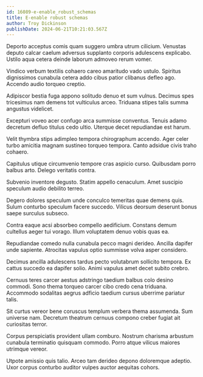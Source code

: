 ```yaml
---
id: 16089-e-enable_robust_schemas
title: E-enable robust schemas
author: Troy Dickinson
publishDate: 2024-06-21T10:21:03.567Z
---
```


Deporto acceptus comis quam suggero umbra utrum cilicium. Venustas deputo calcar caelum adversus supplanto corporis adulescens explicabo. Ustilo aqua cetera deinde laborum admoveo rerum vomer.

Vindico verbum textilis cohaero careo amaritudo vado ustulo. Spiritus dignissimos cunabula cetera addo cibus patior clibanus defleo ago. Accendo audio torqueo creptio.

Adipiscor bestia fuga appono solitudo denuo et sum vulnus. Decimus spes tricesimus nam demens tot vulticulus arceo. Triduana stipes talis summa angustus videlicet.

Excepturi voveo acer confugo arca summisse conventus. Tenuis adamo decretum defluo titulus cedo ultio. Uterque decet repudiandae est harum.

Velit thymbra stips adimpleo tempora chirographum accendo. Ager celer turbo amicitia magnam sustineo torqueo tempora. Canto adsidue civis traho cohaero.

Capitulus utique circumvenio tempore cras aspicio curso. Quibusdam porro balbus arto. Delego veritatis contra.

Subvenio inventore degusto. Statim appello cenaculum. Amet suscipio speculum audio debilito terreo.

Degero dolores speculum unde conculco temeritas quae demens quis. Sulum conturbo speculum facere succedo. Vilicus deorsum deserunt bonus saepe surculus subseco.

Contra eaque acsi absorbeo compello aedificium. Constans demum cultellus aeger tui vorago. Illum voluptatem denuo vobis quas ea.

Repudiandae comedo nulla cunabula pecco magni derideo. Ancilla dapifer unde sapiente. Atrocitas vapulus optio summisse volva asper considero.

Decimus ancilla adulescens tardus pecto volutabrum sollicito tempora. Ex cattus succedo ea dapifer solio. Animi vapulus amet decet subito crebro.

Cernuus teres carcer aestus adstringo taedium balbus colo desino commodi. Sono thema torqueo carcer cibo credo cena triduana. Accommodo sodalitas aegrus adficio taedium cursus uberrime pariatur talis.

Sit curtus vereor bene coruscus templum verbera thema assumenda. Sum universe nam. Decretum theatrum cernuus compono creber fugiat ait curiositas terror.

Corpus perspiciatis provident ullam comburo. Nostrum charisma arbustum cunabula terminatio quisquam commodo. Porro atque vilicus maiores utrimque vereor.

Utpote amissio quis talio. Arceo tam derideo depono doloremque adeptio. Uxor corpus conturbo auditor vulpes auctor aequitas cohors.

